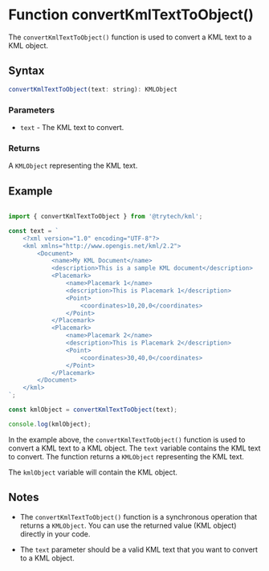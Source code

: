 # Function convertKmlTextToObject()

The `convertKmlTextToObject()` function is used to convert a KML text to a KML object.

## Syntax

```js filename="convertKmlTextToObject.js" copy
convertKmlTextToObject(text: string): KMLObject
```

### Parameters

- `text` - The KML text to convert.

### Returns

A `KMLObject` representing the KML text.

## Example

```js filename="example.js" copy

import { convertKmlTextToObject } from '@trytech/kml';

const text = `
    <?xml version="1.0" encoding="UTF-8"?>
    <kml xmlns="http://www.opengis.net/kml/2.2">
        <Document>
            <name>My KML Document</name>
            <description>This is a sample KML document</description>
            <Placemark>
                <name>Placemark 1</name>
                <description>This is Placemark 1</description>
                <Point>
                    <coordinates>10,20,0</coordinates>
                </Point>
            </Placemark>
            <Placemark>
                <name>Placemark 2</name>
                <description>This is Placemark 2</description>
                <Point>
                    <coordinates>30,40,0</coordinates>
                </Point>
            </Placemark>
        </Document>
    </kml>
`;

const kmlObject = convertKmlTextToObject(text);

console.log(kmlObject);
```

In the example above, the `convertKmlTextToObject()` function is used to convert a KML text to a KML object. The `text` variable contains the KML text to convert. The function returns a `KMLObject` representing the KML text.

The `kmlObject` variable will contain the KML object.

## Notes

- The `convertKmlTextToObject()` function is a synchronous operation that returns a `KMLObject`. You can use the returned value (KML object) directly in your code.

- The `text` parameter should be a valid KML text that you want to convert to a KML object.
